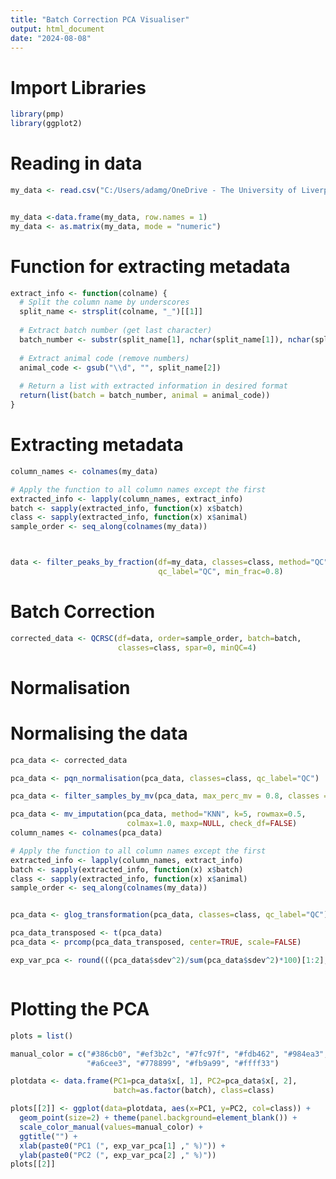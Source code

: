 ---
title: "Batch Correction PCA Visualiser"
output: html_document
date: "2024-08-08"
---
# Import Libraries
```{R}
library(pmp)
library(ggplot2)
```
# Reading in data
```{R}
my_data <- read.csv("C:/Users/adamg/OneDrive - The University of Liverpool/Project Work/MZmine/Runs/MZmine_MinF7.5E3_NT3.5_Tol555_NC_Feature_Matrix.csv")


my_data <-data.frame(my_data, row.names = 1)
my_data <- as.matrix(my_data, mode = "numeric")
```
# Function for extracting metadata
```{R}
extract_info <- function(colname) {
  # Split the column name by underscores
  split_name <- strsplit(colname, "_")[[1]]
  
  # Extract batch number (get last character)
  batch_number <- substr(split_name[1], nchar(split_name[1]), nchar(split_name[1]))
  
  # Extract animal code (remove numbers)
  animal_code <- gsub("\\d", "", split_name[2])
  
  # Return a list with extracted information in desired format
  return(list(batch = batch_number, animal = animal_code))
}
```  


# Extracting metadata
```{R}  
column_names <- colnames(my_data)

# Apply the function to all column names except the first
extracted_info <- lapply(column_names, extract_info)
batch <- sapply(extracted_info, function(x) x$batch)
class <- sapply(extracted_info, function(x) x$animal)
sample_order <- seq_along(colnames(my_data))



data <- filter_peaks_by_fraction(df=my_data, classes=class, method="QC",
                                 qc_label="QC", min_frac=0.8)
```
# Batch Correction 
```{R}
corrected_data <- QCRSC(df=data, order=sample_order, batch=batch, 
                        classes=class, spar=0, minQC=4)


```
# Normalisation
# Normalising the data
```{R,echo=F}
pca_data <- corrected_data

pca_data <- pqn_normalisation(pca_data, classes=class, qc_label="QC")

pca_data <- filter_samples_by_mv(pca_data, max_perc_mv = 0.8, classes = class, remove_samples = TRUE)

pca_data <- mv_imputation(pca_data, method="KNN", k=5, rowmax=0.5,
                          colmax=1.0, maxp=NULL, check_df=FALSE)
column_names <- colnames(pca_data)

# Apply the function to all column names except the first
extracted_info <- lapply(column_names, extract_info)
batch <- sapply(extracted_info, function(x) x$batch)
class <- sapply(extracted_info, function(x) x$animal)
sample_order <- seq_along(colnames(my_data))


pca_data <- glog_transformation(pca_data, classes=class, qc_label="QC")
```

```{R}
pca_data_transposed <- t(pca_data)
pca_data <- prcomp(pca_data_transposed, center=TRUE, scale=FALSE)

exp_var_pca <- round(((pca_data$sdev^2)/sum(pca_data$sdev^2)*100)[1:2],2)



```
# Plotting the PCA
```{R}
plots = list()

manual_color = c("#386cb0", "#ef3b2c", "#7fc97f", "#fdb462", "#984ea3", 
                 "#a6cee3", "#778899", "#fb9a99", "#ffff33")

plotdata <- data.frame(PC1=pca_data$x[, 1], PC2=pca_data$x[, 2], 
                       batch=as.factor(batch), class=class)

plots[[2]] <- ggplot(data=plotdata, aes(x=PC1, y=PC2, col=class)) +
  geom_point(size=2) + theme(panel.background=element_blank()) +
  scale_color_manual(values=manual_color) +
  ggtitle("") +
  xlab(paste0("PC1 (", exp_var_pca[1] ," %)")) +
  ylab(paste0("PC2 (", exp_var_pca[2] ," %)"))
plots[[2]]
```





